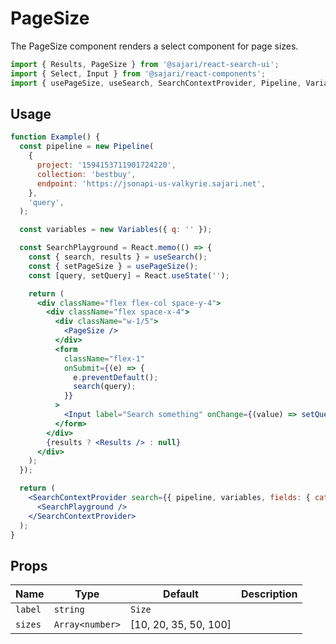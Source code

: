 
<SEO title="PageSize" description="The PageSize component renders a select component for page sizes." />

# PageSize

The PageSize component renders a select component for page sizes.

```js
import { Results, PageSize } from '@sajari/react-search-ui';
import { Select, Input } from '@sajari/react-components';
import { usePageSize, useSearch, SearchContextProvider, Pipeline, Variables } from '@sajari/react-hooks';
```

## Usage

```jsx
function Example() {
  const pipeline = new Pipeline(
    {
      project: '1594153711901724220',
      collection: 'bestbuy',
      endpoint: 'https://jsonapi-us-valkyrie.sajari.net',
    },
    'query',
  );

  const variables = new Variables({ q: '' });

  const SearchPlayground = React.memo(() => {
    const { search, results } = useSearch();
    const { setPageSize } = usePageSize();
    const [query, setQuery] = React.useState('');

    return (
      <div className="flex flex-col space-y-4">
        <div className="flex space-x-4">
          <div className="w-1/5">
            <PageSize />
          </div>
          <form
            className="flex-1"
            onSubmit={(e) => {
              e.preventDefault();
              search(query);
            }}
          >
            <Input label="Search something" onChange={(value) => setQuery(value)} />
          </form>
        </div>
        {results ? <Results /> : null}
      </div>
    );
  });

  return (
    <SearchContextProvider search={{ pipeline, variables, fields: { category: 'brand', title: 'name' } }}>
      <SearchPlayground />
    </SearchContextProvider>
  );
}
```

## Props

| Name    | Type            | Default               | Description |
| ------- | --------------- | --------------------- | ----------- |
| `label` | `string`        | `Size`                |             |
| `sizes` | `Array<number>` | [10, 20, 35, 50, 100] |
